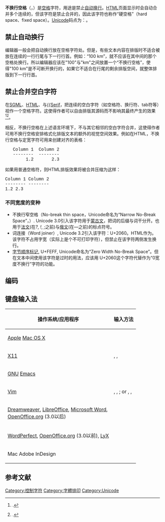 {{Refimprove|time=2019-03-27T03:06:34+00:00}}
{{NoteTA
| G1 = IT
}}
{{Infobox punctuation mark
| mark     = {{background color|#CEEEF2| }}
| name     = 不換行空格
| unicode  = {{unichar|00A0|NO-BREAK SPACE|html=}}
| see_also = {{unichar|0020|SPACE|nlink=Space (punctuation)|note=''Note:'' Representations here of a regular space are [[Template:Unichar#Presentation_effects|replaced with a no-break space]]|html=}}<br>[[Space_(punctuation)#Types_of_spaces|Other types of spaces]]
}}
'''不换行空格'''（{{Lang-en|no-break space}}，{{Lang|en|NBSP}}）是[[空格|空格]]字符，用途是禁止[[自动换行|自动换行]]。[[HTML|HTML]]页面显示时会自动合并多个连续的{{tsl|en|Whitespace character|空白字符}}，但该字符是禁止合并的，因此该字符也称作“硬空格”（hard space、fixed space）。[[Unicode|Unicode]]码点为：{{unichar|A0|NO-BREAK SPACE}}。

== 禁止自动换行 ==
编辑器一般会把自动换行放在空格字符处。但是，有些文本内容在排版时不适合被放在连续的一行行尾与下一行行首。例如：“100 km”，就不应该在其中间的那个空格处换行。所以编辑器应该在"100"与"km"之间放置一个“不换行空格”，使得"100 km"是不可断开换行的，如果它不适合在行尾的剩余排版空间，就整体排版到下一行行首。 

== 禁止合并空白字符 ==
在[[SGML|SGML]]、[[HTML|HTML]]、[[TeX|{{TeX}}]]与[[LaTeX|{{Serif]]，把连续的空白字符（如空格符、换行符、tab符等）视作一个空格字符。这使得作者可以自由排版其源码而不影响其最终产生的效果<ref>{{Citation | url = http://www.w3.org/TR/1999/REC-html401-19991224/struct/text.html#h-9.1 | publisher = W3 | date = 1999-12-24 | title = HTML 4.01 | chapter = Structure | accessdate = 2013-06-01 | archive-date = 2022-05-16 | archive-url = https://web.archive.org/web/20220516223300/http://www.w3.org/TR/1999/REC-html401-19991224/struct/text.html#h-9.1 }}.</ref><ref>{{Citation | url = http://www.w3.org/TR/CSS21/text.html#white-space-prop | publisher = W3 | title = CSS 2.1 | chapter = Text | accessdate = 2013-06-01 | archive-date = 2022-04-07 | archive-url = https://web.archive.org/web/20220407115002/http://www.w3.org/TR/CSS21/text.html#white-space-prop }}.</ref>。

相反，不换行空格在上述语言环境下，不与其它相邻的空白字符合并，这使得作者可用不换行空格安排格式化排版文本的额外的视觉空间效果。例如在HTML，不换行空格与定宽字符可用来创建对齐的表格： 

<span style="font-family: Courier, monospace">   Column 1  Column 2<br>   --------  --------<br>        1.2       2.3</span>

如果用普通空格符，则HTML排版效果将被合并压缩为这样：

<span style="font-family: Courier, monospace">   Column 1  Column 2<br>   --------  --------<br>        1.2       2.3</span> 

=== 不同宽度的变种 ===
* 不换行窄空格（No-break thin space，Unicode命名为“Narrow No-Break Space”，{{unichar|202F|NARROW NO-BREAK SPACE}}）. Unicode 3.0引入该字符用于[[蒙古文|蒙古文]]，把词的后缀与词干分开。也用于[[法文|法文]](在''?'', ''!'', '';''之前)与[[俄文|俄文]](在''—''之前)的标点符号。
* 词连接（Word joiner）, Unicode 3.2引入该字符：U+2060。HTML作为&#8288;。该字符不占用字宽（实际上是个不可打印字符），但禁止在该字符两侧发生换行。
* [[字节顺序标记|字节顺序标记]], U+FEFF, Unicode命名为“Zero Width No-Break Space”。但在文本中间使用该字符是过时的用法，应该用 {{le|Word joiner}} U+2060这个字符代替作为“0宽度不换行”字符的功能。

== 编码 ==
{{charmap
|00A0|name1=不换行空格符|image1={{background color|#CEEEF2| }}
|map1=[[ISO/IEC_8859|ISO/IEC 8859]] (1-16) / [[ISO/IEC_8859|ECMA-94]]<!-- starting in issue 1, but not in DEC MCS! --> |map1char1=A0
|map2={{tsl|en|Windows code page}}：{{tsl|en|Windows-1250|Windows-1250|1250}}，{{tsl|en|Windows-1251|Windows-1251|1251}}，[[Windows-1252|1252]]，{{tsl|en|Windows-1253|Windows-1253|1253}}，{{tsl|en|Windows-1254|Windows-1254|1254}}，{{tsl|en|Windows-1255|Windows-1255|1255}}，{{tsl|en|Windows-1256|Windows-1256|1256}}，{{tsl|en|Windows-1257|Windows-1257|1257}}，{{tsl|en|Windows-1258|Windows-1258|1258}} |map2char1=A0
|map3=[[KOI8-R|KOI8-R]]，[[KOI8-U|KOI8-U]] |map3char1=9A
|map4=[[DOS|DOS]] [[代码页|代码页]]：[[代碼頁437|437]]，{{tsl|en|Code page 850|代码页850|850}}，{{tsl|en|Code page 851|代码页851|851}}，{{tsl|en|Code page 852|代码页852|852}}，{{tsl|en|Code page 853|代码页853|853}}，{{tsl|en|Code page 855|代码页855|855}}，{{tsl|en|Code page 856|代码页856|856}}，{{tsl|en|Code page 857|代码页857|857}}，{{tsl|en|Code page 858|代码页858|858}}，{{tsl|en|Code page 859|代码页859|859}}，{{tsl|en|Code page 860|代码页860|860}}，{{tsl|en|Code page 861|代码页861|861}}，{{tsl|en|Code page 862|代码页862|862}}，{{tsl|en|Code page 863|代码页863|863}}，{{tsl|en|Code page 864|代码页864|864}}，{{tsl|en|Code page 865|代码页865|865}}，{{tsl|en|Code page 866|代码页866|866}}，{{tsl|en|Code page 867|代码页867|867}}，{{tsl|en|Code page 869|代码页869|869}} |map4char1=FF
|map5={{tsl|en|HP Roman#HP_Roman-8|HP Roman#HP_Roman-8|HP Roman-8}}，{{tsl|en|HP Roman#HP_Roman-9|HP Roman#HP_Roman-9|HP Roman-9}} |map5char1=A0
|map6={{tsl|en|Lotus International Character Set|莲花国际字符集|LICS}} |map6char1=9A
|namedref1=[[ASCII|ASCII]], [[ISO/IEC_646|ISO/IEC 646]]|ref1char1=''（无）''
|namedref2=[[TeX|TeX]]|ref2char1=~
|namedref3=[[EBCDIC|EBCDIC]]|ref3char1=十六进制{{code|41}} – RSP（Required Space，必须的空格）
}}

== 键盘输入法 ==
{| class="wikitable"
!操作系统/应用程序
!输入方法
|-
|[[Apple_Computer|Apple]] [[Mac_OS_X|Mac OS X]]
|{{key press|[[Option_key|Opt]]|[[空格键|Space]]}}
|-
|[[X11|X11]]
|{{key press|{{tsl|en|Compose key|撰写键|Compose}} }}, {{key press|Space}}, {{key press|Space}}
|-
|[[GNU_Project|GNU]] [[Emacs|Emacs]]
|{{key press|[[控制键|Ctrl]]|X}} {{key press|8}} {{key press|Space}}
|-
|[[Vim|Vim]]
|{{key press|Ctrl|K}}, {{key press|Space}}, {{key press|Space}}; or {{key press|Ctrl|K}}, {{key press|[[Shift_key|Shift]]|N}}, {{key press|Shift|S}}
|-
|[[Dreamweaver|Dreamweaver]], [[LibreOffice|LibreOffice]], [[Microsoft_Word|Microsoft Word]],<br>[[OpenOffice.org|OpenOffice.org]] (3.0以后)
|{{key press|Ctrl|Shift|Space}}
|-
|[[WordPerfect|WordPerfect]], [[OpenOffice.org|OpenOffice.org]] (3.0以前), [[LyX|LyX]]
|{{key press|Ctrl|Space}}
|-
|Mac Adobe InDesign
|{{key press|Opt|Cmd|X}}
|}

== 参考文献 ==
<references/>

[[Category:控制字符|Category:控制字符]]
[[Category:字體排印|Category:字體排印]]
[[Category:Unicode|Category:Unicode]]
